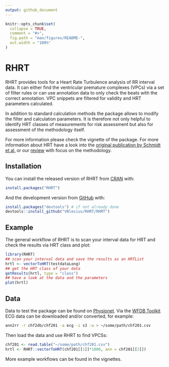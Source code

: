 ```yaml
---
output: github_document
---
```


<!-- README.md is generated from README.Rmd. Please edit that file -->

```r
knitr::opts_chunk$set(
  collapse = TRUE,
  comment = "#>",
  fig.path = "man/figures/README-",
  out.width = "100%"
)
```

# RHRT

RHRT provides tools for a Heart Rate Turbulence analysis of RR interval data. It can either find the ventricular premature complexes (VPCs) via a set of filter rules or can use annotation data to only check the beats with the correct annotation. VPC snippets are filtered for validity and HRT parameters calculated.

In addition to standard calculation methods the package allows to modify the filter and calculation parameters. It is therefore not only helpful to identify HRT classes of measurements for risk assessment but also for assessment of the methodology itself.

For more information please check the vignette of the package.
For more information about HRT have a look into the [original publication by Schmidt et al.](https://doi.org/10.1016/S0140-6736(98)08428-1) or our [review](https://doi.org/10.1088/1361-6579/ab98b3) with focus on the methodology.

## Installation

You can install the released version of RHRT from [CRAN](https://CRAN.R-project.org) with:

``` r
install.packages("RHRT")
```

And the development version from [GitHub](https://github.com/) with:

``` r
install.packages("devtools") # if not already done
devtools::install_github("VBlesius/RHRT/RHRT")
```
## Example

The general workflow of RHRT is to scan your interval data for HRT and check the results via HRT class and plot:

```r
library(RHRT)
## scan your interval data and save the results as an HRTList
hrtl <- vectorToHRT(testdataLong)
## get the HRT class of your data
getResults(hrtl, type = "class")
## have a look at the data and the parameters
plot(hrtl)
```

## Data

Data to test the package can be found on [Physionet](https://physionet.org/). Via the [WFDB Toolkit](https://physionet.org/content/wfdb/10.6.2/) ECG data can be downloaded and/or converted, for example:

```bash
ann2rr -r chf2db/chf201 -a ecg -i s3 -w > ~/some/path/chf201.csv
```

Then load the data and use RHRT to find VPCSs:
``` r
chf201 <- read.table("~/some/path/chf201.csv")
hrtl <- RHRT::vectorToHRT(chf201[[1]]*1000, ann = chf201[[2]])
```

More example workflows can be found in the vignettes.

<!---
# Part of RHRT: R package to assess Heart Rate Turbulence from RR interval data 
# Copyright (C) 2021 Valeria Blesius

# RHRT is free software: you can redistribute it and/or modify
# it under the terms of the GNU General Public License as published by
# the Free Software Foundation, version 2 only.

# RHRT is distributed in the hope that it will be useful,
# but WITHOUT ANY WARRANTY; without even the implied warranty of
# MERCHANTABILITY or FITNESS FOR A PARTICULAR PURPOSE.  See the
# GNU General Public License for more details.

# You should have received a copy of the GNU General Public License
# along with RHRT.  If not, see <https://www.gnu.org/licenses/>.
-->